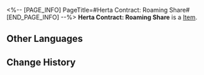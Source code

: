 <%-- [PAGE_INFO]
PageTitle=#Herta Contract: Roaming Share#
[END_PAGE_INFO] --%>
{{Item Infobox
|id          = 310004
|image       = Item Herta Contract- Roaming Share.png{{subst:void|<!--$UPLOAD:<<SpriteOutput/ItemFigures/310004.png>-<Item Herta Contract- Roaming Share.png>-<Item Icons>>-->}}
|type        = 
|invCategory = Valuables
|rarity      = 4
|effect      = 
|description = A mutual aid contract between Herta and the Express. She will help the Express whenever she can, in exchange for treasures found during trailblazing.
}}
'''Herta Contract: Roaming Share''' is a [[Item]].

==Other Languages==
{{Other Languages
|en   = Herta Contract: Roaming Share
|zhs  = 黑塔&nbsp;•&nbsp;漫游共享协议
|zht  = 黑塔•漫遊共用協議
|ja   = ヘルタ・漫遊共有協定
|ko   = 헤르타 • 로밍 공유 협의
|es   = Herta - Contrato de colaboración de viaje
|fr   = Contrat de partage de voyage de Herta
|ru   = «Герта»: Контракт на совместные путешествия
|th   = Herta - พันธสัญญาแบ่งปันการเดินทาง
|vi   = Herta - Thoả Thuận Chia Sẻ Du Ngoạn
|de   = Hertas Vertrag – Roaminganteil
|id   = Herta Contract: Roaming Share
|pt   = Contrato de Herta: Parcela Móvel
}}

==Change History==
{{Change History|1.1}}